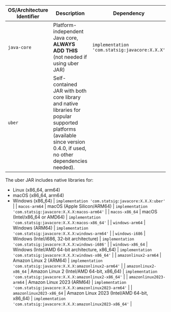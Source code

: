 | OS/Architecture Identifier | Description | Dependency |
| --- | --- | --- |
| `java-core` | Platform-independent Java core, **ALWAYS ADD THIS** (not needed if using uber JAR) | `implementation 'com.statsig:javacore:X.X.X'`  |
| `uber` | Self-contained JAR with both core library and native libraries for popular supported platforms (available since version 0.4.0, if used, no other dependencies needed).

The uber JAR includes native libraries for:
- Linux (x86_64, arm64)
- macOS (x86_64, arm64)
- Windows (x86_64) | `implementation 'com.statsig:javacore:X.X.X:uber'` |
| `macos-arm64` | macOS (Apple Silicon/ARM64) | `implementation 'com.statsig:javacore:X.X.X:macos-arm64'` |
| `macos-x86_64` | macOS (Intel/x86_64 or AMD64) | `implementation 'com.statsig:javacore:X.X.X:macos-x86_64'` |
| `windows-arm64` | Windows (ARM64) | `implementation 'com.statsig:javacore:X.X.X:windows-arm64'` |
| `windows-i686` | Windows (Intel/i686, 32-bit architecture) | `implementation 'com.statsig:javacore:X.X.X:windows-i686'` |
| `windows-x86_64` | Windows (Intel/AMD 64-bit architecture, x86_64) | `implementation 'com.statsig:javacore:X.X.X:windows-x86_64'` |
| `amazonlinux2-arm64` | Amazon Linux 2 (ARM64) | `implementation 'com.statsig:javacore:X.X.X:amazonlinux2-arm64'` |
| `amazonlinux2-x86_64`  | Amazon Linux 2 (Intel/AMD 64-bit, x86_64) | `implementation 'com.statsig:javacore:X.X.X:amazonlinux2-x86_64'` |
| `amazonlinux2023-arm64` | Amazon Linux 2023 (ARM64) | `implementation 'com.statsig:javacore:X.X.X:amazonlinux2023-arm64'` |
| `amazonlinux2023-x86_64`  | Amazon Linux 2023 (Intel/AMD 64-bit, x86_64) | `implementation 'com.statsig:javacore:X.X.X:amazonlinux2023-x86_64'` |
